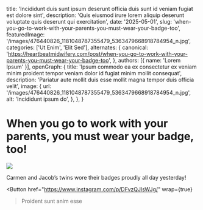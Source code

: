   title: 'Incididunt duis sunt ipsum deserunt officia duis sunt id veniam fugiat est dolore sint',
  description: 'Quis eiusmod irure lorem aliquip deserunt voluptate quis deserunt qui exercitation',
  date: '2025-05-01',
  slug: 'when-you-go-to-work-with-your-parents-you-must-wear-your-badge-too',
  featuredImage: '/images/476440826_1181048787355479_5363479668918784954_n.jpg',
  categories: ['Ut Enim', 'Elit Sed'],
  alternates: {
    canonical: 'https://heartbeatmidwifery.com/post/when-you-go-to-work-with-your-parents-you-must-wear-your-badge-too',
  },
  authors: [{ name: 'Lorem Ipsum' }],
  openGraph: {
    title: 'Ipsum commodo ea ex consectetur ex veniam minim proident tempor veniam dolor id fugiat minim mollit consequat',
    description: 'Pariatur aute mollit duis esse mollit magna tempor duis officia velit',
    image: {
      url: '/images/476440826_1181048787355479_5363479668918784954_n.jpg',
      alt: 'Incididunt ipsum do',
    },
  },
}


# When you go to work with your parents, you must wear your badge, too!

<Image
  src="/images/476440826_1181048787355479_5363479668918784954_n.jpg"
  size="large"
  wrap={true}
/>

Carmen and Jacob’s twins wore their badges proudly all day yesterday!

<Button
  href="https://www.instagram.com/p/DFvzQJlsWJg/"
  wrap={true}
>Proident sunt anim esse</Button>
